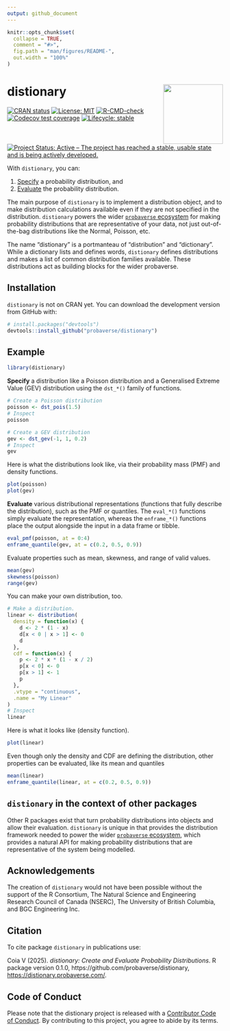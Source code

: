 ```yaml
---
output: github_document
---
```


<!-- README.md is generated from README.Rmd. Please edit that file -->

```r
knitr::opts_chunk$set(
  collapse = TRUE,
  comment = "#>",
  fig.path = "man/figures/README-",
  out.width = "100%"
)
```

# distionary <img src='man/figures/logo.png' align="right" height="139" />

<!-- badges: start -->
[![CRAN status](https://www.r-pkg.org/badges/version/distionary)](https://CRAN.R-project.org/package=distionary)
[![License: MIT](https://img.shields.io/badge/license-MIT-blue.svg)](https://cran.r-project.org/web/licenses/MIT)
[![R-CMD-check](https://github.com/probaverse/distionary/actions/workflows/R-CMD-check.yaml/badge.svg)](https://github.com/probaverse/distionary/actions/workflows/R-CMD-check.yaml)
[![Codecov test coverage](https://codecov.io/gh/probaverse/distionary/graph/badge.svg)](https://app.codecov.io/gh/probaverse/distionary)
[![Lifecycle: stable](https://img.shields.io/badge/lifecycle-stable-brightgreen.svg)](https://lifecycle.r-lib.org/articles/stages.html#stable)
[![Project Status: Active – The project has reached a stable, usable state and is being actively developed.](https://www.repostatus.org/badges/latest/active.svg)](https://www.repostatus.org/#active)
<!-- badges: end -->

With `distionary`, you can:

1. [Specify](https://distionary.probaverse.com/articles/specify) a probability distribution, and
2. [Evaluate](https://distionary.probaverse.com/articles/evaluate) the probability distribution.

The main purpose of `distionary` is to implement a distribution object, and to make distribution calculations available even if they are not specified in the distribution. `distionary` powers the wider [`probaverse` ecosystem](https://probaverse.com) for making probability distributions that are representative of your data, not just out-of-the-bag distributions like the Normal, Poisson, etc.

The name "distionary" is a portmanteau of "distribution" and "dictionary". While a dictionary lists and defines words, `distionary` defines distributions and makes a list of common distribution families available. These distributions act as building blocks for the wider probaverse.

## Installation

`distionary` is not on CRAN yet. You can download the development version from GitHub with:

``` r
# install.packages("devtools")
devtools::install_github("probaverse/distionary")
```

## Example

```r
library(distionary)
```

**Specify** a distribution like a Poisson distribution and a Generalised Extreme Value (GEV) distribution using the `dst_*()` family of functions.

```r
# Create a Poisson distribution
poisson <- dst_pois(1.5)
# Inspect
poisson
```

```r
# Create a GEV distribution
gev <- dst_gev(-1, 1, 0.2)
# Inspect
gev
```

Here is what the distributions look like, via their probability mass (PMF) and density functions.

```r
plot(poisson)
plot(gev)
```

**Evaluate** various distributional representations (functions that fully describe the distribution), such as the PMF or quantiles. The `eval_*()` functions simply evaluate the representation, whereas the `enframe_*()` functions place the output alongside the input in a data frame or tibble.

```r
eval_pmf(poisson, at = 0:4)
enframe_quantile(gev, at = c(0.2, 0.5, 0.9))
```

Evaluate properties such as mean, skewness, and range of valid values.

```r
mean(gev)
skewness(poisson)
range(gev)
```

You can make your own distribution, too. 

```r
# Make a distribution.
linear <- distribution(
  density = function(x) {
    d <- 2 * (1 - x)
    d[x < 0 | x > 1] <- 0
    d
  },
  cdf = function(x) {
    p <- 2 * x * (1 - x / 2)
    p[x < 0] <- 0
    p[x > 1] <- 1
    p
  },
  .vtype = "continuous",
  .name = "My Linear"
)
# Inspect
linear
```

Here is what it looks like (density function).

```r
plot(linear)
```

Even though only the density and CDF are defining the distribution, other properties can be evaluated, like its mean and quantiles

```r
mean(linear)
enframe_quantile(linear, at = c(0.2, 0.5, 0.9))
```

## `distionary` in the context of other packages

Other R packages exist that turn probability distributions into objects and allow their evaluation. `distionary` is unique in that provides the distribution framework needed to power the wider [`probaverse` ecosystem](https://probaverse.com), which provides a natural API for making probability distributions that are representative of the system being modelled.

## Acknowledgements

The creation of `distionary` would not have been possible without the support of the R Consortium, The Natural Science and Engineering Research Council of Canada (NSERC), The University of British Columbia, and BGC Engineering Inc.

## Citation

To cite package `distionary` in publications use:

  Coia V (2025). _distionary: Create and Evaluate Probability Distributions_. R
  package version 0.1.0, https://github.com/probaverse/distionary,
  <https://distionary.probaverse.com/>.

## Code of Conduct

Please note that the distionary project is released with a [Contributor Code of Conduct](https://distionary.probaverse.com/CODE_OF_CONDUCT.html). By contributing to this project, you agree to abide by its terms.
